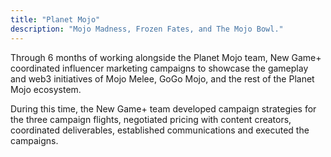 ```yaml
---
title: "Planet Mojo"
description: "Mojo Madness, Frozen Fates, and The Mojo Bowl."
---
```


Through 6 months of working alongside the Planet Mojo team, New Game+ coordinated influencer marketing campaigns to showcase the gameplay and web3 initiatives of Mojo Melee, GoGo Mojo, and the rest of the Planet Mojo ecosystem.&#x20;


During this time, the New Game+ team developed campaign strategies for the three campaign flights, negotiated pricing with content creators, coordinated deliverables, established communications and executed the campaigns.